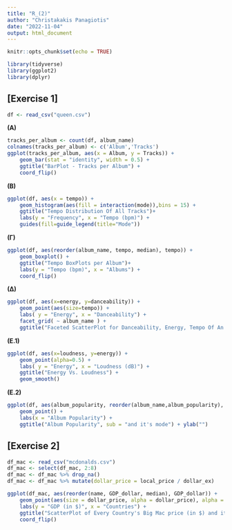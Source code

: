```yaml
---
title: "R_(2)"
author: "Christakakis Panagiotis"
date: "2022-11-04"
output: html_document
---
```


```r
knitr::opts_chunk$set(echo = TRUE)
```

```r
library(tidyverse)
library(ggplot2)
library(dplyr)
```

## [Exercise 1]

```r
df <- read_csv("queen.csv")
```

**(Α)**
```r
tracks_per_album <- count(df, album_name)
colnames(tracks_per_album) <- c('Album','Tracks')
ggplot(tracks_per_album, aes(x = Album, y = Tracks)) + 
    geom_bar(stat = "identity", width = 0.5) +
    ggtitle("BarPlot - Tracks per Album") + 
    coord_flip()
```

**(Β)**
```r
ggplot(df, aes(x = tempo)) +
    geom_histogram(aes(fill = interaction(mode)),bins = 15) +
    ggtitle("Tempo Distribution Of All Tracks")+
    labs(y = "Frequency", x = "Tempo (bpm)") +
    guides(fill=guide_legend(title="Mode"))
```

**(Γ)**
```r
ggplot(df, aes(reorder(album_name, tempo, median), tempo)) +
    geom_boxplot() +
    ggtitle("Tempo BoxPlots per Album")+
    labs(y = "Tempo (bpm)", x = "Albums") +
    coord_flip() 
```

**(Δ)**
```r
ggplot(df, aes(x=energy, y=danceability)) +
    geom_point(aes(size=tempo)) +
    labs( y = "Energy", x = "Danceability") + 
    facet_grid( ~ album_name ) + 
    ggtitle("Faceted ScatterPlot for Danceability, Energy, Tempo Of An Album")
```

**(Ε.1)**
```r
ggplot(df, aes(x=loudness, y=energy)) +
    geom_point(alpha=0.5) +
    labs( y = "Energy", x = "Loudness (dB)") + 
    ggtitle("Energy Vs. Loudness") + 
    geom_smooth()
```

**(Ε.2)**
```r
ggplot(df, aes(album_popularity, reorder(album_name,album_popularity), color = mode)) +
	geom_point() +
	labs(x = "Album Popularity") +
	ggtitle("Album Popularity", sub = "and it's mode") + ylab("")
```


## [Exercise 2]

```r
df_mac <- read_csv("mcdonalds.csv")
df_mac <- select(df_mac, 2:8)
df_mac <- df_mac %>% drop_na()
df_mac <- df_mac %>% mutate(dollar_price = local_price / dollar_ex)
```

```r
ggplot(df_mac, aes(reorder(name, GDP_dollar, median), GDP_dollar)) +
    geom_point(aes(size = dollar_price, alpha = dollar_price), alpha = 0.10) + 
    labs(y = "GDP (in $)", x = "Countries") +
    ggtitle("ScatterPlot of Every Country's Big Mac price (in $) and it's GDP") +
    coord_flip()
```
